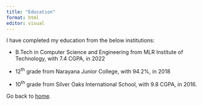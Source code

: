 ```yaml
---
title: "Education"
format: html
editor: visual
---
```


I have completed my education from the below institutions:

-   B.Tech in Computer Science and Engineering from MLR Institute of Technology, with 7.4 CGPA, in 2022

-   12^th^ grade from Narayana Junior College, with 94.2%, in 2018

-   10^th^ grade from Silver Oaks International School, with 9.8 CGPA, in 2016.

Go back to [home](https://anushadusakanti15.github.io/).
